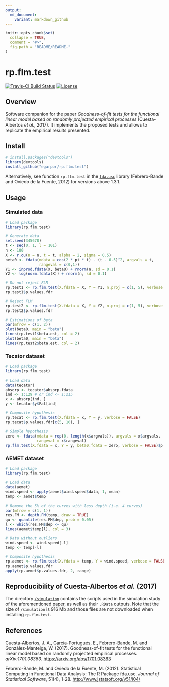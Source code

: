 ```yaml
---
output:
  md_document:
    variant: markdown_github
---
```



<!-- README.md is generated from README.Rmd. Please edit that file -->

```r
knitr::opts_chunk$set(
  collapse = TRUE,
  comment = "#>",
  fig.path = "README/README-"
)
```

rp.flm.test
===========

[![Travis-CI Build Status](https://travis-ci.org/egarpor/rp.flm.test.svg?branch=master)](https://travis-ci.org/egarpor/rp.flm.test)
[![License](https://img.shields.io/badge/license-MIT%20License-brightgreen.svg)](https://opensource.org/licenses/MIT)

## Overview

Software companion for the paper *Goodness-of-fit tests for the functional linear model based on randomly projected empirical processes* (Cuesta-Albertos *et al.*, 2017). It implements the proposed tests and allows to replicate the empirical results presented.

## Install

```r
# install.packages("devtools")
library(devtools)
install_github("egarpor/rp.flm.test")
```

Alternatively, see function `rp.flm.test` in the [`fda.usc`](http://cran.r-project.org/web/packages/fda.usc/) library (Febrero-Bande and Oviedo de la Fuente, 2012) for versions above 1.3.1.

## Usage

### Simulated data

```r
# Load package
library(rp.flm.test)

# Generate data
set.seed(345678)
t <- seq(0, 1, l = 101)
n <- 100
X <- r.ou(n = n, t = t, alpha = 2, sigma = 0.5)
beta0 <- fdata(mdata = cos(2 * pi * t) - (t - 0.5)^2, argvals = t,
               rangeval = c(0,1))
Y1 <- inprod.fdata(X, beta0) + rnorm(n, sd = 0.1)
Y2 <- log(norm.fdata(X)) + rnorm(n, sd = 0.1)

# Do not reject FLM
rp.test1 <- rp.flm.test(X.fdata = X, Y = Y1, n.proj = c(1, 5), verbose = FALSE)
rp.test1$p.values.fdr

# Reject FLM
rp.test2 <- rp.flm.test(X.fdata = X, Y = Y2, n.proj = c(1, 5), verbose = FALSE)
rp.test2$p.values.fdr

# Estimations of beta
par(mfrow = c(1, 2))
plot(beta0, main = "beta")
lines(rp.test1$beta.est, col = 2)
plot(beta0, main = "beta")
lines(rp.test2$beta.est, col = 2)
```

### Tecator dataset

```r
# Load package
library(rp.flm.test)

# Load data
data(tecator)
absorp <- tecator$absorp.fdata
ind <- 1:129 # or ind <- 1:215
x <- absorp[ind, ]
y <- tecator$y$Fat[ind]

# Composite hypothesis
rp.tecat <- rp.flm.test(X.fdata = x, Y = y, verbose = FALSE)
rp.tecat$p.values.fdr[c(5, 10), ]

# Simple hypothesis
zero <- fdata(mdata = rep(0, length(x$argvals)), argvals = x$argvals,
              rangeval = x$rangeval)
rp.flm.test(X.fdata = x, Y = y, beta0.fdata = zero, verbose = FALSE)$p.values.fdr
```

### AEMET dataset

```r
# Load package
library(rp.flm.test)

# Load data
data(aemet)
wind.speed <- apply(aemet$wind.speed$data, 1, mean)
temp <- aemet$temp

# Remove the 5% of the curves with less depth (i.e. 4 curves)
par(mfrow = c(1, 1))
res.FM <- depth.FM(temp, draw = TRUE)
qu <- quantile(res.FM$dep, prob = 0.05)
l <- which(res.FM$dep <= qu)
lines(aemet$temp[l], col = 3)

# Data without outliers
wind.speed <- wind.speed[-l]
temp <- temp[-l]

# Composite hypothesis
rp.aemet <- rp.flm.test(X.fdata = temp, Y = wind.speed, verbose = FALSE)
rp.aemet$p.values.fdr
apply(rp.aemet$p.values.fdr, 2, range)
```

## Reproducibility of Cuesta-Albertos *et al.* (2017)

The directory [`/simulation`](https://github.com/egarpor/rp.flm.test/tree/master/simulation) contains the scripts used in the simulation study of the aforementioned paper, as well as their `.RData` outputs. Note that the size of `/simulation` is 916 Mb and those files are not downloaded when installing `rp.flm.test`.

## References

Cuesta-Albertos, J. A., García-Portugués, E., Febrero-Bande, M. and González-Manteiga, W. (2017). Goodness-of-fit tests for the functional linear model based on randomly projected empirical processes. *arXiv:1701.08363*. <https://arxiv.org/abs/1701.08363>

Febrero-Bande, M. and Oviedo de la Fuente, M. (2012). Statistical Computing in Functional Data Analysis: The R Package fda.usc. *Journal of Statistical Software*, 51(4), 1-28. <http://www.jstatsoft.org/v51/i04/>
